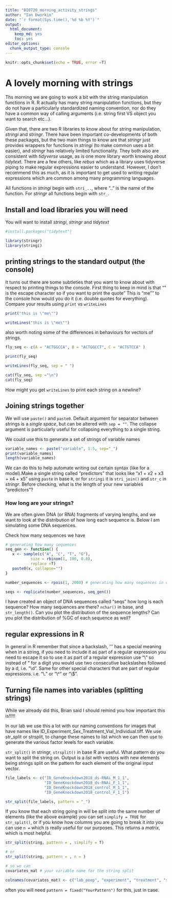 ```yaml
---
title: "BIO720_morning_activity_strings"
author: "Ian Dworkin"
date: "`r format(Sys.time(),'%d %b %Y')`"
output: 
  html_document: 
    keep_md: yes
    toc: yes
editor_options: 
  chunk_output_type: console
---
```


```r
knitr::opts_chunk$set(echo = TRUE, error =T)
```

# A lovely morning with strings

Ths morning we are going to work a bit with the string manipulation functions in R. R actually has many string manipulation functions, but they do not have a particularly standardized naming convention, nor do they have a common way of calling arguments (i.e. string first VS object you want to search etc...). 

Given that, there are two R libraries to know about for string manipulation, *stringi* and *stringr*. There have been important co-developments of both these packages, but the two main things to know are that *stringr* just provides wrappers for functions in *stringi* (to make common uses a bit easier), and *stringr* has relatively limited functionality. They both also are consistent with *tidyverse* usage, as is one more library worth knowing about *tidytext*. There are a few others, like *rebus* which as a library uses tidyverse piping to make regular expressions easier to understand. However, I don't recommend this as much, as it is important to get used to writing regular expressions which are common among many programming languages.

All functions in *stringi* begin with `stri_..`, where ".." is the name of the function. For *stringr* all functions begin with `str_`.

## Install and load libraries you will need

You will want to install *stringi*, *stringr* and *tidytext*

```r
#install.packages("tidytext")
```

```r
library(stringr)
library(stringi)
```


## printing strings to the standard output (the console)

It turns out there are some subtleties that you want to know about with respect to printing things to the console. First thing to keep in mind is that "\" is the escape character so if you want to print the quote " This is "me"" to the console how would you do it (i.e. double quotes for everything). Compare your results using `print` vs `writeLines`

```r
print("this is \"me\"")
```


```r
writeLines("this is \"me\"")
```

also worth noting some of the differences in behaviours for vectors of strings.

```r
fly_seq <- c(A = "ACTGGCCA", B = "ACTGGCCT", C = "ACTGTCCA" )

print(fly_seq)
```


```r
writeLines(fly_seq, sep = " ")
```


```r
cat(fly_seq, sep ="\n")
cat(fly_seq)
```

How might you get `writeLines` to print each string on a newline?


## Joining strings together

We will use `paste()` and `paste0`. Default argument for separator between strings is a *single space*, but can be altered with `sep = ""`. The collapse argument is particularly useful for collapsing everything to a single string.

We could use this to generate a set of strings of variable names

```r
variable_names <- paste("variable", 1:5, sep="_")
print(variable_names)
length(variable_names)
```

We can do this to help automate writing out certain syntax (like for a model).Make a single string called "predictors" that looks like "x1 + x2 + x3 + x4 + x5" using `paste` in base `R`, or for  `stringi` it is `stri_join()` and `str_c` in *stringr*. Before checking, what is the length of your new variables "predictors"?


### How long are your strings?

We are often given DNA (or RNA) fragments of varying lengths, and we want to look at the distribution of how long each sequence is. Below I am simulating some DNA sequences. 

Check how many sequences we have 

```r
# generating how many sequences
seq_gen <- function() {
   x <- sample(c("A", "C", "T", "G"), 
           size = rbinom(1, 100, 0.8),
           replace =T)
   paste0(x, collapse="")    
}

number_sequences <- rpois(1, 2000) # generating how many sequences in our sample

seqs <- replicate(number_sequences, seq_gen())
```

I have created an object of DNA sequences called "seqs" how long is each sequence? How many sequences are there? `nchar()` in base, and `str_length()`. Can you plot the distribution of the sequence lengths? Can you plot the distribution of %GC of each sequence as well?


## **regular expressions in R**

In general in R remember that since a backslash, '\'' has a special meaning when in a string, if you need to include it as part of a regular expression you need to escape it so to use it as part of a regular expression use "\\" so instead of "\d" for a digit you would use two consecutive backslashes followed by a d, i.e. "\\d". Same for other special characters that are part of regular expressions. i.e. "\\." or "\\^" or "\\$".  


## Turning file names into variables (splitting strings)

While we already did this, Brian said I should remind you how important this is!!!!!

In our lab we use this a lot with our naming conventions for images that have names like ID_Experiment_Sex_Treatment_Vial_Individual.tiff. We use str_split or strsplit, to change these names to list which we can then use to generate the various factor levels for each variable.

`str_split()` in stringr, `strsplit()` in base R are useful. What pattern do you want to split the string on. Output is a *list* with vectors with new elements being strings split on the pattern for each element of the original input vector.

```r
file_labels <- c("ID_GeneKnockdown2018_ds-RNAi_M_1_1", 
                 "ID_GeneKnockdown2018_ds-RNAi_F_1_1",
                 "ID_GeneKnockdown2018_control_M_1_1",
                 "ID_GeneKnockdown2018_control_F_1_1")

str_split(file_labels, pattern = "_")
```

If you know that each string going in will be split into the same number of elements (like the above example) you can set `simplify = TRUE` for `str_split()`, or if you know how columns you are going to break it into you can use `n = ` which is really useful for our purposes. This returns a *matrix*, which is most helpful. 

```r
str_split(string, pattern = , simplify = T)

# or
str_split(string, pattern = , n = )
```


```r
# so we can
covariates_mat # your variable name for the string split

colnames(covariates_mat) <- c("lab_peep", "experiment", "treatment", "sex", "vial", "individual")
```

often you will need `pattern = fixed("YourPattern")` for this, just in case.


